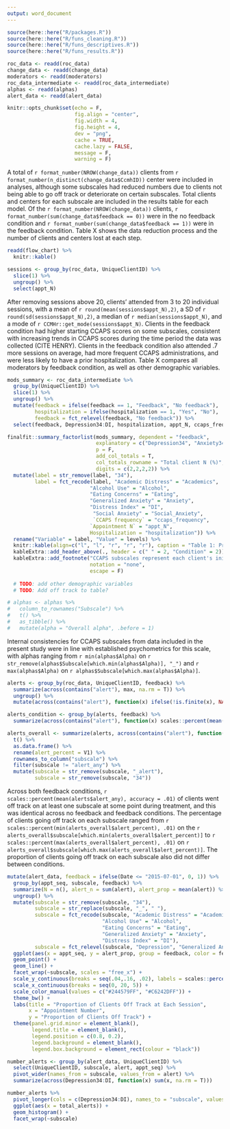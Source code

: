 ```yaml
---
output: word_document
---
```


```r
source(here::here("R/packages.R"))
source(here::here("R/funs_cleaning.R"))
source(here::here("R/funs_descriptives.R"))
source(here::here("R/funs_results.R"))

roc_data <- readd(roc_data)
change_data <- readd(change_data)
moderators <- readd(moderators)
roc_data_intermediate <- readd(roc_data_intermediate)
alphas <- readd(alphas)
alert_data <- readd(alert_data)

knitr::opts_chunk$set(echo = F, 
                      fig.align = "center",
                      fig.width = 4, 
                      fig.height = 4, 
                      dev = "png",
                      cache = TRUE,
                      cache.lazy = FALSE,
                      message = F,
                      warning = F)
```

A total of `r format_number(NROW(change_data))` clients from `r format_number(n_distinct(change_data$CcmhID))` center were included in analyses, although some subscales had reduced numbers due to clients not being able to go off track or deteriorate on certain subscales. Total clients and centers for each subscale are included in the results table for each model. Of the `r format_number(NROW(change_data))` clients, `r format_number(sum(change_data$feedback == 0))` were in the no feedback condition and `r format_number(sum(change_data$feedback == 1))` were in the feedback condition. Table X shows the data reduction process and the number of clients and centers lost at each step. 

```r
readd(flow_chart) %>% 
  knitr::kable()
```

```r
sessions <- group_by(roc_data, UniqueClientID) %>% 
  slice(1) %>% 
  ungroup() %>% 
  select(appt_N)
```

After removing sessions above 20, clients' attended from 3 to 20 individual sessions, with a mean of `r round(mean(sessions$appt_N),2)`, a SD of `r round(sd(sessions$appt_N),2)`, a median of `r median(sessions$appt_N)`, and a mode of `r CCMHr::get_mode(sessions$appt_N)`. Clients in the feedback condition had higher starting CCAPS scores on some subscales, consistent with increasing trends in CCAPS scores during the time period the data was collected (CITE HENRY). Clients in the feedback condition also attended .7 more sessions on average, had more frequent CCAPS administrations, and were less likely to have a prior hospitalization. Table X compares all moderators by feedback condition, as well as other demographic variables. 

```r
mods_summary <- roc_data_intermediate %>% 
  group_by(UniqueClientID) %>% 
  slice(1) %>% 
  ungroup() %>% 
  mutate(feedback = ifelse(feedback == 1, "Feedback", "No feedback"),
         hospitalization = ifelse(hospitalization == 1, "Yes", "No"),
         feedback = fct_relevel(feedback, "No feedback")) %>% 
  select(feedback, Depression34:DI, hospitalization, appt_N, ccaps_frequency) 

finalfit::summary_factorlist(mods_summary, dependent = "feedback", 
                             explanatory = c("Depression34", "Anxiety34", "Social_Anxiety34", "Academics34", "Eating34", "Hostility34", "Alcohol34", "DI", "ccaps_frequency", "appt_N", "hospitalization"),
                             p = F,
                             add_col_totals = T,
                             col_totals_rowname = "Total client N (%)",
                             digits = c(2,2,2,2)) %>% 
  mutate(label = str_remove(label, "34"),
         label = fct_recode(label, "Academic Distress" = "Academics", 
                           "Alcohol Use" = "Alcohol",
                           "Eating Concerns" = "Eating",
                           "Generalized Anxiety" = "Anxiety",
                           "Distress Index" = "DI",
                            "Social Anxiety" = "Social_Anxiety",
                            `CCAPS frequency` = "ccaps_frequency",
                           `Appointment N` = "appt_N",
                           Hospitalization = "hospitalization")) %>% 
  rename("Variable" = label, "Value" = levels) %>% 
  knitr::kable(align=c("l", "l", "r", "r", "r"), caption = "Table 1: Predictor variables by feedback condition") %>% 
  kableExtra::add_header_above(., header = c(" " = 2, "Condition" = 2)) %>% 
  kableExtra::add_footnote("CCAPS subscales represent each client's initial value on that subscale.", 
                           notation = "none", 
                           escape = F)
  
  # TODO: add other demographic variables
  # TODO: Add off track to table?
```

```r
# alphas <- alphas %>%
#   column_to_rownames("Subscale") %>%
#   t() %>%
#   as_tibble() %>%
#   mutate(alpha = "Overall alpha", .before = 1)
```
Internal consistencies for CCAPS subscales from data included in the present study were in line with established psychometrics for this scale, with alphas ranging from `r min(alphas$Alpha)` on `r str_remove(alphas$Subscale[which.min(alphas$Alpha)], "_")` and `r max(alphas$Alpha)` on `r alphas$Subscale[which.max(alphas$Alpha)]`. 

```r
alerts <- group_by(roc_data, UniqueClientID, feedback) %>% 
  summarize(across(contains("alert"), max, na.rm = T)) %>% 
  ungroup() %>% 
  mutate(across(contains("alert"), function(x) ifelse(!is.finite(x), NA, x)))

alerts_condition <- group_by(alerts, feedback) %>% 
  summarize(across(contains("alert"), function(x) scales::percent(mean(x, na.rm = T), accuracy = .01)))

alerts_overall <- summarize(alerts, across(contains("alert"), function(x) mean(x, na.rm = T))) %>% 
  t() %>% 
  as.data.frame() %>% 
  rename(alert_percent = V1) %>% 
  rownames_to_column("subscale") %>% 
  filter(subscale != "alert_any") %>% 
  mutate(subscale = str_remove(subscale, "_alert"),
         subscale = str_remove(subscale, "34")) 
```
Across both feedback conditions, `r scales::percent(mean(alerts$alert_any), accuracy = .01)` of clients went off track on at least one subscale at some point during treatment, and this was identical across no feedback and feedback conditions. The percentage of clients going off track on each subscale ranged from `r scales::percent(min(alerts_overall$alert_percent), .01)` on the `r alerts_overall$subscale[which.min(alerts_overall$alert_percent)]` to `r scales::percent(max(alerts_overall$alert_percent), .01)` on `r alerts_overall$subscale[which.max(alerts_overall$alert_percent)]`. The proportion of clients going off track on each subscale also did not differ between conditions. 

```r
mutate(alert_data, feedback = ifelse(Date <= "2015-07-01", 0, 1)) %>% 
  group_by(appt_seq, subscale, feedback) %>% 
  summarize(N = n(), alert_n = sum(alert), alert_prop = mean(alert)) %>% 
  ungroup() %>% 
  mutate(subscale = str_remove(subscale, "34"),
         subscale = str_replace(subscale, "_", " "),
         subscale = fct_recode(subscale, "Academic Distress" = "Academics", 
                               "Alcohol Use" = "Alcohol",
                               "Eating Concerns" = "Eating",
                               "Generalized Anxiety" = "Anxiety",
                               "Distress Index" = "DI"),
         subscale = fct_relevel(subscale, "Depression", "Generalized Anxiety", "Social Anxiety", "Academic Distress", "Eating Concerns", "Alcohol Use", "Hostility", "Distress Index")) %>% mutate(feedback = ifelse(feedback == 1, "Feedback", "No feedback")) %>% 
  ggplot(aes(x = appt_seq, y = alert_prop, group = feedback, color = feedback)) +
  geom_point() +
  geom_line() +
  facet_wrap(~subscale, scales = "free_x") +
  scale_y_continuous(breaks = seq(.04,.16, .02), labels = scales::percent_format(accuracy = 1), limits = c(.04,.16)) +
  scale_x_continuous(breaks = seq(0, 20, 5)) +
  scale_color_manual(values = c("#244579FF", "#C6242DFF")) +
  theme_bw() +
  labs(title = "Proportion of Clients Off Track at Each Session",
       x = "Appointment Number",
       y = "Proportion of Clients Off Track") +
  theme(panel.grid.minor = element_blank(),
        legend.title = element_blank(),
        legend.position = c(0.8, 0.2),
        legend.background = element_blank(),
        legend.box.background = element_rect(colour = "black"))
```

```r
number_alerts <- group_by(alert_data, UniqueClientID) %>% 
  select(UniqueClientID, subscale, alert, appt_seq) %>% 
  pivot_wider(names_from = subscale, values_from = alert) %>% 
  summarize(across(Depression34:DI, function(x) sum(x, na.rm = T)))

number_alerts %>% 
  pivot_longer(cols = c(Depression34:DI), names_to = "subscale", values_to = "total_alerts") %>% 
  ggplot(aes(x = total_alerts)) +
  geom_histogram() +
  facet_wrap(~subscale)
```



